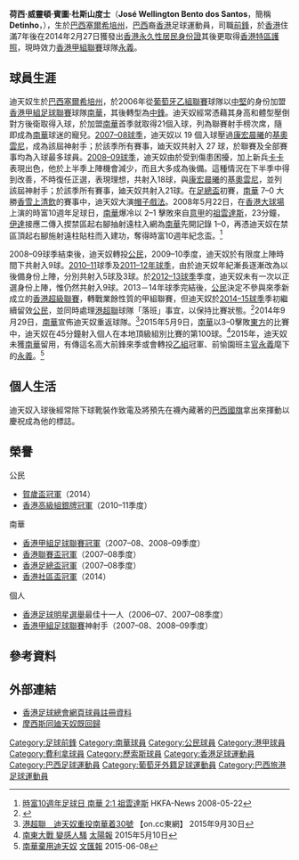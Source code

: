 {{Infobox football biography
| name        = 迪天奴 <br >Detinho
| image       = José Wellington Bento dos Santos (Detinho).JPG
| image_size  = 280
| fullname    = José Wellington Bento dos Santos
| nickname    = 野人、大猩猩、大隻奴、Plan D
| birth_date  = {{birth date and age|1973|9|11}}
| birth_place = [[巴西|巴西]]，[[塞爾希培州|塞爾希培州]]
| height      = {{height|m=1.89}}
| position    = [[前鋒_(足球)|前鋒]]
| currentclub = [[永義足球隊|永義]] 
| clubnumber  = 30
| years1 = 1997
| clubs1 = {{link-en|華斯高(SE)|Vasco Esporte Clube}}
| caps1  = 
| goals1 = 
| years2 = 1997
| clubs2 = [[華斯高達伽馬划艇會|華斯高]]
| caps2  = 
| goals2 = 
| years3 = 1997–1998
| clubs3 = [[費利拿|費利拿]]
| caps3  = 10
| goals3 = 2
| years4 = 1998
| clubs4 = {{link-en|維亞倫斯|SC Vianense}}
| caps4  = 15
| goals4 = 10
| years5 = 1998–1999
| clubs5 = [[奧利維倫斯體育會|奧利維倫斯]]
| caps5  = 31
| goals5 = 12
| years6 = 1999–2000
| clubs6 = {{link-en|FC馬高|F.C. Marco}}
| caps6  = 26
| goals6 = 19
| years7 = 2000–2002
| clubs7 = {{link-en|甘普勒奧連斯|S.C. Campomaiorense}}
| caps7  = 30
| goals7 = 8
| years8 = 2002–2005
| clubs8 = [[歷索斯體育俱樂部|歷索斯]]
| caps8  = 105
| goals8 = 27
| years9 = 2005–2006
| clubs9 = {{link-en|伊莫圖|Imortal DC}}
| caps9  = 29
| goals9 = 12
| years10 = 2006–2009
| clubs10 = [[南華足球隊|南華]]
| caps10  = 56
| goals10 = 52
| years11 = 2009–2014
| clubs11 = [[公民足球隊|公民]]
| caps11  = 82
| goals11 = 25
| years12 = 2014–2015
| clubs12 = [[南華足球隊|南華]]
| caps12  = 8
| goals12 = 1
| years13 = 2015–
| clubs13 = [[永義足球隊|永義]]
| caps13  = 93
| goals13 = 82
| pcupdate = 2020年1月24日
|}}

'''荷西·威靈頓·賓圖·杜斯山度士'''（'''José Wellington Bento dos Santos'''，簡稱'''Detinho'''，{{bd|1973年|9月11日|catIdx=D}}），生於[[巴西|巴西]][[塞爾希培州|塞爾希培州]]，[[巴西|巴西]]裔[[香港|香港]]足球運動員，司職[[前鋒_(足球)|前鋒]]，於[[香港|香港]]住滿7年後在2014年2月27日獲發出[[香港永久性居民身份證|香港永久性居民身份證]]其後更取得[[香港特區護照|香港特區護照]]，現時效力[[香港甲組聯賽|香港甲組聯賽]]球隊[[永義足球隊|永義]]。

== 球員生涯 ==
迪天奴生於[[巴西|巴西]][[塞爾希培州|塞爾希培州]]，於2006年從[[葡萄牙足球乙級聯賽|葡萄牙乙組聯賽]]球隊{{link-en|伊莫圖|Imortal DC}}以[[中堅|中堅]]的身份加盟[[香港甲組足球聯賽|香港甲組足球聯賽]]球隊[[南華足球隊|南華]]，其後轉型為[[中鋒|中鋒]]。迪天奴經常憑藉其身高和體型壓倒對方後衛取得入球，於加盟[[南華足球隊|南華]]首季就取得21個入球，列為聯賽射手榜次席，隨即成為[[南華足球隊|南華]]球迷的寵兒。[[2007–08年香港甲組足球聯賽|2007–08球季]]，迪天奴以 19 個入球壓過[[晨曦體育會|康宏晨曦]]的[[基奧雲尼·艾維斯·達施華|基奧雲尼]]，成為該屆神射手；於該季所有賽事，廸天奴共射入 27 球，於聯賽及全部賽事均為入球最多球員。[[2008–09年香港甲組足球聯賽|2008–09球季]]，迪天奴由於受到傷患困擾，加上新兵[[卡路士·伊度亞度·費拉利|卡卡]]表現出色，他於上半季上陣機會減少，而且大多成為後備。這種情況在下半季中得到改善，不時復任正選，表現理想，共射入18球，與[[晨曦體育會|康宏晨曦]]的[[基奧雲尼·艾維斯·達施華|基奧雲尼]]，並列該屆神射手；於該季所有賽事，廸天奴共射入21球。在[[香港足總盃|足總盃]]初賽，[[南華足球隊|南華]] 7–0 大勝[[深圳亞旅足球俱樂部|香雪上清飲]]的賽事中，迪天奴大演[[帽子戲法|帽子戲法]]。2008年5月22日，在[[香港大球場|香港大球場]]上演的時富10週年足球日，[[南華足球隊|南華]]爆冷以 2–1 擊敗來自[[意甲|意甲]]的[[祖雲達斯|祖雲達斯]]，23分鐘，[[伊達_(足球員)|伊達]]接應二傳入揳禁區起右腳抽射遠柱入網為[[南華足球隊|南華]]先開記錄 1–0，再憑迪天奴在禁區頂起右腳施射遠柱貼柱而入建功，奪得時富10週年紀念盃。<ref>[http://www.hkfa.com/news_details/5912 時富10週年足球日 南華 2:1 祖雲達斯] {{Wayback|url=http://www.hkfa.com/news_details/5912 |date=20160816135606 }} HKFA-News 2008-05-22</ref> 

2008–09球季結束後，迪天奴轉投[[公民足球隊|公民]]，2009–10季度，迪天奴於有限度上陣時間下共射入9球。[[2010–11年香港甲組足球聯賽|2010–11]]球季及[[2011–12年香港甲組足球聯賽|2011–12年球季]]，由於迪天奴年紀漸長逐漸改為以後備身份上陣，分別共射入5球及3球。於[[2012年至2013年香港甲組足球聯賽|2012–13球季]]季度，迪天奴未有一次以正選身份上陣，惟仍然共射入9球。2013－14年球季完結後，[[公民足球隊|公民]]決定不參與來季新成立的[[香港超級聯賽|香港超級聯賽]]，轉戰業餘性質的甲組聯賽，但迪天奴於[[2014–15年香港甲組聯賽|2014–15球季]]季初繼續留效[[公民足球隊|公民]]，並同時處理[[港超聯|港超聯]]球隊「落班」事宜，以保持比賽狀態。<ref>{{cite web|url=http://www.citizenfc.com/TcaaNewsDetail.php?news_id=493|title=2014/9/6 - 甲組首戰|publisher=公民足球隊|date=2014-09-06|accessdate=2014-09-29|archive-date=2016-03-04|archive-url=https://web.archive.org/web/20160304085434/http://www.citizenfc.com/TcaaNewsDetail.php?news_id=493|dead-url=no}}</ref>2014年9月29日，[[南華足球隊|南華]]宣佈迪天奴重返球隊。<ref>[http://hk.on.cc/hk/bkn/cnt/sport/20140930/bkn-20140930172401173-0930_00882_001.html 港超聯　迪天奴重投南華着30號] {{Wayback|url=http://hk.on.cc/hk/bkn/cnt/sport/20140930/bkn-20140930172401173-0930_00882_001.html |date=20160412032620 }} 【on.cc東網】  2015年9月30日</ref>2015年5月9日，[[南華足球隊|南華]]以3–0擊敗[[東方足球隊|東方]]的比賽中，迪天奴在45分鐘射入個人在本地頂級組別比賽的第100球。<ref>[http://the-sun.on.cc/cnt/sport/20150510/index.html 南東大戰 變感人騷] {{Wayback|url=http://the-sun.on.cc/cnt/sport/20150510/index.html |date=20160916130850 }} [[太陽報_(香港)|太陽報]] 2015年5月10日</ref>2015年，迪天奴未獲[[南華足球隊|南華]]留用，有傳這名高大前鋒來季或會轉投[[香港乙組足球聯賽|乙組]]冠軍、前愉園班主[[官永義|官永義]]麾下的[[永義足球隊|永義]]。<ref>[http://paper.wenweipo.com/2015/06/08/SP1506080027.htm 南華棄用迪天奴] {{Wayback|url=http://paper.wenweipo.com/2015/06/08/SP1506080027.htm |date=20161004002142 }} [[文汇报_(香港)|文匯報]] 2015-06-08</ref>

==個人生活==
迪天奴入球後經常除下球靴裝作致電及將預先在襪內藏著的[[巴西國旗|巴西國旗]]拿出來揮動以慶祝成為他的標誌。

==榮譽==
;公民	
* [[2014年賀歲盃足球賽|賀歲盃冠軍]]（2014）
* [[2010–11年香港高級組銀牌|香港高級組銀牌冠軍]]（2010–11季度）
;南華
* [[香港甲組足球聯賽|香港甲組足球聯賽冠軍]]（2007–08、2008–09季度）
* [[香港聯賽盃|香港聯賽盃冠軍]]（2007–08季度）
* [[香港足總盃|香港足總盃冠軍]]（2007–08季度）
* [[香港社區盃|香港社區盃冠軍]]（2014） 
;個人
* [[香港足球明星選舉|香港足球明星選舉]]最佳十一人（2006–07、2007–08季度）
* [[香港甲組足球聯賽|香港甲組足球聯賽]]神射手（2007–08、2008–09季度）

==參考資料==
{{reflist}}

==外部連結==
* [https://www.hkfa.com/ch/club/28/detail?player=5722#gotab 香港足球總會網頁球員註冊資料] {{Wayback|url=https://www.hkfa.com/ch/club/28/detail?player=5722#gotab |date=20160326113305 }}
* [https://www.facebook.com/permalink.php?story_fbid=1194999180550125&id=108704849179569 摩西斯同廸天奴既回歸]

{{港甲神射手}}

{{DEFAULTSORT:Detinho}}
[[Category:足球前鋒|Category:足球前鋒]]
[[Category:南華球員|Category:南華球員]]
[[Category:公民球員|Category:公民球員]]
[[Category:港甲球員|Category:港甲球員]]
[[Category:費利拿球員|Category:費利拿球員]]
[[Category:歷索斯球員|Category:歷索斯球員]]
[[Category:香港足球運動員|Category:香港足球運動員]]
[[Category:巴西足球運動員|Category:巴西足球運動員]]
[[Category:葡萄牙外籍足球運動員|Category:葡萄牙外籍足球運動員]]
[[Category:巴西旅港足球運動員|Category:巴西旅港足球運動員]]